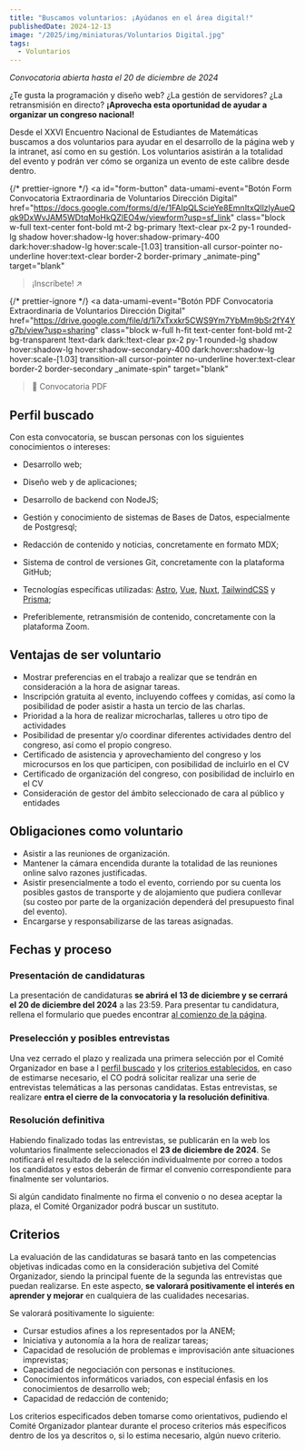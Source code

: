 ```yaml
---
title: "Buscamos voluntarios: ¡Ayúdanos en el área digital!"
publishedDate: 2024-12-13
image: "/2025/img/miniaturas/Voluntarios Digital.jpg"
tags:
  - Voluntarios
---
```


<i class="text-center w-full block mt-2 font-bold underline underline-offset-2">
  Convocatoria abierta hasta el 20 de diciembre de 2024
</i>

¿Te gusta la programación y diseño web? ¿La gestión de servidores? ¿La
retransmisión en directo? **¡Aprovecha esta oportunidad de ayudar a organizar un
congreso nacional!**

Desde el XXVI Encuentro Nacional de Estudiantes de Matemáticas buscamos a dos
voluntarios para ayudar en el desarrollo de la página web y la intranet, así
como en su gestión. Los voluntarios asistirán a la totalidad del evento y podrán
ver cómo se organiza un evento de este calibre desde dentro.

{/* prettier-ignore */}
<a
  id="form-button"
  data-umami-event="Botón Form Convocatoria Extraordinaria de Voluntarios Dirección Digital"
  href="https://docs.google.com/forms/d/e/1FAIpQLScieYe8EmnItxQllzlyAueQqk9DxWvJAM5WDtqMoHkQZlEO4w/viewform?usp=sf_link"
  class="block w-full text-center font-bold mt-2 bg-primary !text-clear px-2 py-1
  rounded-lg shadow hover:shadow-lg hover:shadow-primary-400 dark:hover:shadow-lg
  hover:scale-[1.03] transition-all cursor-pointer no-underline hover:text-clear border-2 border-primary _animate-ping"
  target="blank"
> ¡Inscríbete! &nearr; </a>

{/* prettier-ignore */}
<a
  data-umami-event="Botón PDF Convocatoria Extraordinaria de Voluntarios Dirección Digital"
  href="https://drive.google.com/file/d/1i7xTxxkr5CWS9Ym7YbMm9bSr2fY4Yg7b/view?usp=sharing"
  class="block w-full h-fit text-center font-bold mt-2 bg-transparent !text-dark dark:!text-clear px-2 py-1
  rounded-lg shadow hover:shadow-lg hover:shadow-secondary-400 dark:hover:shadow-lg
  hover:scale-[1.03] transition-all cursor-pointer no-underline hover:text-clear border-2 border-secondary _animate-spin"
  target="blank"
> 📄 Convocatoria PDF </a>

## Perfil buscado

Con esta convocatoria, se buscan personas con los siguientes conocimientos o
intereses:

- Desarrollo web;

- Diseño web y de aplicaciones;

- Desarrollo de backend con NodeJS;

- Gestión y conocimiento de sistemas de Bases de Datos, especialmente de
  Postgresql;

- Redacción de contenido y noticias, concretamente en formato MDX;

- Sistema de control de versiones Git, concretamente con la plataforma GitHub;

- Tecnologías específicas utilizadas: [Astro](https://astro.build/),
  [Vue](https://vuejs.org/), [Nuxt](https://nuxt.com/),
  [TailwindCSS](https://tailwindcss.com/) y [Prisma](https://www.prisma.io/);

- Preferiblemente, retransmisión de contenido, concretamente con la plataforma
  Zoom.

## Ventajas de ser voluntario

- Mostrar preferencias en el trabajo a realizar que se tendrán en consideración
  a la hora de asignar tareas.
- Inscripción gratuita al evento, incluyendo coffees y comidas, así como la
  posibilidad de poder asistir a hasta un tercio de las charlas.
- Prioridad a la hora de realizar microcharlas, talleres u otro tipo de
  actividades
- Posibilidad de presentar y/o coordinar diferentes actividades dentro del
  congreso, así como el propio congreso.
- Certificado de asistencia y aprovechamiento del congreso y los microcursos en
  los que participen, con posibilidad de incluirlo en el CV
- Certificado de organización del congreso, con posibilidad de incluirlo en el
  CV
- Consideración de gestor del ámbito seleccionado de cara al público y entidades

## Obligaciones como voluntario

- Asistir a las reuniones de organización.
- Mantener la cámara encendida durante la totalidad de las reuniones online
  salvo razones justificadas.
- Asistir presencialmente a todo el evento, corriendo por su cuenta los posibles
  gastos de transporte y de alojamiento que pudiera conllevar (su costeo por
  parte de la organización dependerá del presupuesto final del evento).
- Encargarse y responsabilizarse de las tareas asignadas.

## Fechas y proceso

### Presentación de candidaturas

La presentación de candidaturas **se abrirá el 13 de diciembre y se cerrará el
20 de diciembre del 2024** a las 23:59. Para presentar tu candidatura, rellena
el formulario que puedes encontrar [al comienzo de la página](#form-button).

### Preselección y posibles entrevistas

Una vez cerrado el plazo y realizada una primera selección por el Comité
Organizador en base a l [perfil buscado](#perfil-buscado) y los
[criterios establecidos](#criterios), en caso de estimarse necesario, el CO
podrá solicitar realizar una serie de entrevistas telemáticas a las personas
candidatas. Estas entrevistas, se realizare **entra el cierre de la convocatoria
y la resolución definitiva**.

### Resolución definitiva

Habiendo finalizado todas las entrevistas, se publicarán en la web los
voluntarios finalmente seleccionados el **23 de diciembre de 2024**. Se
notificará el resultado de la selección individualmente por correo a todos los
candidatos y estos deberán de firmar el convenio correspondiente para finalmente
ser voluntarios.

Si algún candidato finalmente no firma el convenio o no desea aceptar la plaza,
el Comité Organizador podrá buscar un sustituto.

## Criterios

La evaluación de las candidaturas se basará tanto en las competencias objetivas
indicadas como en la consideración subjetiva del Comité Organizador, siendo la
principal fuente de la segunda las entrevistas que puedan realizarse. En este
aspecto, **se valorará positivamente el interés en aprender y mejorar** en
cualquiera de las cualidades necesarias.

Se valorará positivamente lo siguiente:

- Cursar estudios afines a los representados por la ANEM;
- Iniciativa y autonomía a la hora de realizar tareas;
- Capacidad de resolución de problemas e improvisación ante situaciones
  imprevistas;
- Capacidad de negociación con personas e instituciones.
- Conocimientos informáticos variados, con especial énfasis en los conocimientos
  de desarrollo web;
- Capacidad de redacción de contenido;

Los criterios especificados deben tomarse como orientativos, pudiendo el Comité
Organizador plantear durante el proceso criterios más específicos dentro de los
ya descritos o, si lo estima necesario, algún nuevo criterio.
